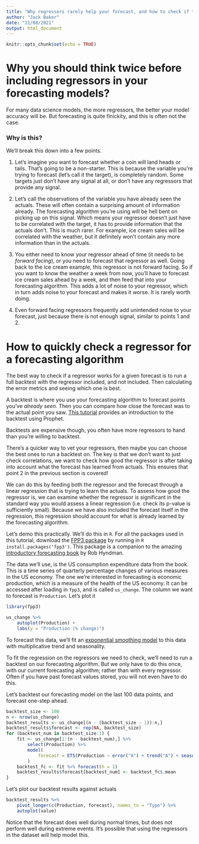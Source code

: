 ```yaml
---
title: "Why regressors rarely help your forecast, and how to check if they do"
author: "Jack Baker"
date: "21/08/2021"
output: html_document
---
```


```r
knitr::opts_chunk$set(echo = TRUE)
```

# Why you should think twice before including regressors in your forecasting models?

For many data science models, the more regressors, the better your model accuracy will be. But forecasting is quite finickity, and this is often not the case.

### Why is this? 

We'll break this down into a few points.

1. Let's imagine you want to forecast whether a coin will land heads or tails. That's going to be a non-starter. This is because the variable you're trying to forecast (let's call it the target), is completely random. Some targets just don't have any signal at all, or don't have any regressors that provide any signal.

2. Let's call the observations of the variable you have already seen the actuals. These will often contain a surprising amount of information already. The forecasting algorithm you're using will be hell bent on picking up on this signal. Which means your regressor doesn't just have to be correlated with the target, it has to provide information that the actuals don't. This is much rarer. For example, ice cream sales will be correlated with the weather, but it definitely won't contain any more information than in the actuals.

3. You either need to know your regressor ahead of time (it needs to be _forward facing_), or you need to forecast that regressor as well. Going back to the ice cream example, this regressor is not forward facing. So if you want to know the weather a week from now, you'll have to forecast ice cream sales ahead by a week, and then feed that into your forecasting algorithm. This adds a lot of noise to your regressor, which in turn adds noise to your forecast and makes it worse. It is rarely worth doing. 

4. Even forward facing regressors frequently add unintended noise to your forecast, just because there is not enough signal, similar to points 1 and 2.


# How to quickly check a regressor for a forecasting algorithm

The best way to check if a regressor works for a given forecast is to run a full backtest with the regressor included, and not included. Then calculating the error metrics and seeing which one is best.

A backtest is where you use your forecasting algorithm to forecast points you've _already seen_. Then you can compare how close the forecast was to the actual point you saw. [This tutorial](https://blog.exploratory.io/a-gentle-introduction-to-backtesting-for-evaluating-the-prophet-forecasting-models-66c132adc37c) provides an introduction to the backtest using Prophet.

Backtests are expensive though, you often have more regressors to hand than you're willing to backtest.

There's a quicker way to vet your regressors, then maybe you can choose the best ones to run a backtest on. The key is that we don't want to just check correlations, we want to check how good the regressor is after taking into account what the forecast has learned from actuals. This ensures that point 2 in the previous section is covered! 

We can do this by feeding both the regressor and the forecast through a linear regression that is trying to learn the actuals. To assess how good the regressor is, we can examine whether the regressor is significant in the standard way you would assess a linear regression (i.e. check its p-value is sufficiently small). Because we have also included the forecast itself in the regression, this regression should account for what is already learned by the forecasting algorithm.

Let's demo this practically. We'll do this in `R`. For all the packages used in this tutorial, download the [FPP3 package](https://mran.microsoft.com/snapshot/2020-10-09/web/packages/fpp3/index.html) by running in `R` `install.packages('fpp3')`. This package is a companion to the amazing [introductory forecasting book](https://otexts.com/fpp3/) by Rob Hyndman. 

The data we'll use, is the US consumption expenditure data from the book. This is a time series of quarterly percentage changes of various measures in the US economy. The one we're interested in forecasting is economic production, which is a measure of the health of the US economy. It can be accessed after loading in `fpp3`, and is called `us_change`. The column we want to forecast is `Production`. Let's plot it
```r
library(fpp3)

us_change %>%
    autoplot(Production) +
    labs(y = "Production (% change)")
```

To forecast this data, we'll fit an [exponential smoothing model](https://otexts.com/fpp3/expsmooth.html) to this data with multiplicative trend and seasonality.

To fit the regression on the regressors we need to check, we'll need to run a backtest on our forecasting algorithm. But we only have to do this once, with our current forecasting algorithm; rather than with every regressor. Often if you have past forecast values stored, you will not even have to do this.

Let's backtest our forecasting model on the last 100 data points, and forecast one-step ahead.


```r
backtest_size <- 100
n <- nrow(us_change)
backtest_results <- us_change[(n - (backtest_size - 1)):n,]
backtest_results$forecast <- rep(NA, backtest_size)
for (backtest_num in backtest_size:1) {
    fit <- us_change[1:(n - backtest_num),] %>%
        select(Production) %>%
        model(
            forecast = ETS(Production ~ error("A") + trend("A") + season("A"))
        )
    backtest_fc <- fit %>% forecast(h = 1)
    backtest_results$forecast[backtest_num] <- backtest_fc$.mean
}
```

Let's plot our backtest results against actuals
```r
backtest_results %>%
    pivot_longer(c(Production, forecast), names_to = "Type") %>%
    autoplot(value)
```

Notice that the forecast does well during normal times, but does not perform well during extreme events. It's possible that using the regressors in the dataset will help model this.


